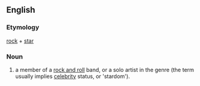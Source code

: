 ==English==
{{wikipedia|dab=Rock Star}}
===Etymology===
[[rock]] + [[star]]

===Noun===
{{en-noun}}
#a member of a [[rock and roll]] band, or a solo artist in the genre (the term usually implies [[celebrity]] status, or 'stardom').